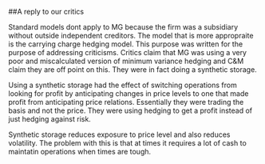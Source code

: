 ##A reply to our critics

Standard models dont apply to MG because the firm was a subsidiary without outside independent creditors.  The model that is more appropraite is the carrying charge hedging model.  This purpose was written for the purpose of addressing criticisms.  Critics claim that MG was using a very poor and miscalculated version of minimum variance hedging and C&M claim they are off point on this.  They were in fact doing a synthetic storage.

Using a synthetic storage had the effect of switching operations from looking for profit by anticipating changes in price levels to one that made profit from anticipating price relations.  Essentially they were trading the basis and not the price.  They were using hedging to get a profit instead of just hedging against risk.

Synthetic storage reduces exposure to price level and also reduces volatility.  The problem with this is that at times it requires a lot of cash to maintatin operations when times are tough.  

